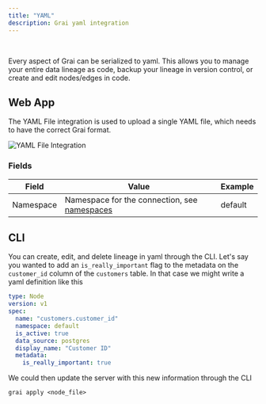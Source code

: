 ```yaml
---
title: "YAML"
description: Grai yaml integration
---
```



<br />
<YamlLogoIcon width={120} height={120} />

Every aspect of Grai can be serialized to yaml.
This allows you to manage your entire data lineage as code, backup your lineage in version control, or create and edit nodes/edges in code.

## Web App

The YAML File integration is used to upload a single YAML file, which needs to have the correct Grai format.

<Image
  src="/images/docs/core/integrations/yaml-file.png"
  height={600}
  width={1200}
  alt="YAML File Integration"
/>

### Fields

| Field     | Value                                                               | Example |
| --------- | ------------------------------------------------------------------- | ------- |
| Namespace | Namespace for the connection, see [namespaces](/concepts/namespace) | default |

## CLI

You can create, edit, and delete lineage in yaml through the CLI.
Let's say you wanted to add an `is_really_important` flag to the metadata on the `customer_id` column of the `customers` table.
In that case we might write a yaml definition like this

```yaml copy
type: Node
version: v1
spec:
  name: "customers.customer_id"
  namespace: default
  is_active: true
  data_source: postgres
  display_name: "Customer ID"
  metadata:
    is_really_important: true
```

We could then update the server with this new information through the CLI

```shell copy
grai apply <node_file>
```

